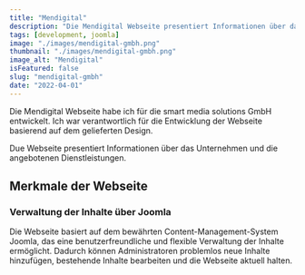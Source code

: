 ---
title: "Mendigital"
description: "Die Mendigital Webseite presentiert Informationen über das Unternehmen und die angebotenen Dienstleistungen."
tags: [development, joomla]
image: "./images/mendigital-gmbh.png"
thumbnail: "./images/mendigital-gmbh.png"
image_alt: "Mendigital"
isFeatured: false
slug: "mendigital-gmbh"
date: "2022-04-01"
---


Die Mendigital Webseite habe ich für die smart media solutions GmbH entwickelt. Ich war verantwortlich für die Entwicklung der Webseite basierend auf dem gelieferten Design.

Due Webseite presentiert Informationen über das Unternehmen und die angebotenen Dienstleistungen.

<ProjectDetails
  client="smart media solutions GmbH"
  handover="04/2022"
  services="HTML, SCSS, JavaScript, PHP, Joomla, MySQL"
  website="https://mendigital.de/"
/>

## Merkmale der Webseite

### Verwaltung der Inhalte über Joomla

Die Webseite basiert auf dem bewährten Content-Management-System Joomla, das eine benutzerfreundliche und flexible Verwaltung der Inhalte ermöglicht. Dadurch können Administratoren problemlos neue Inhalte hinzufügen, bestehende Inhalte bearbeiten und die Webseite aktuell halten.

